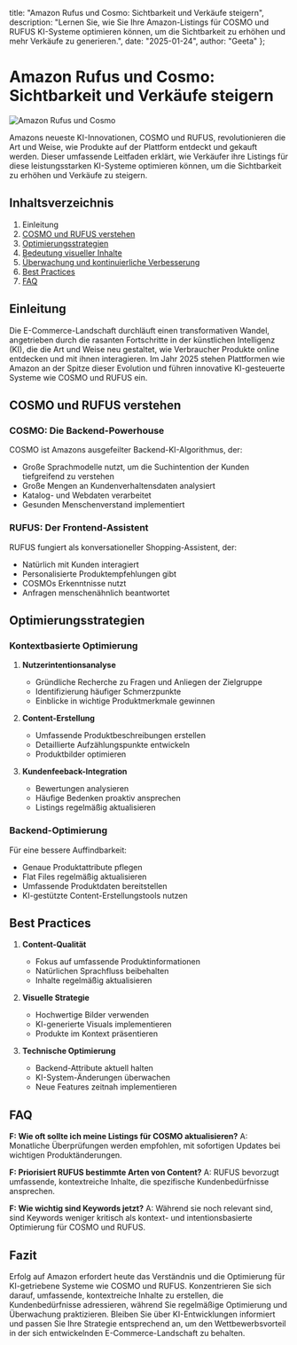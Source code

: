   title: "Amazon Rufus und Cosmo: Sichtbarkeit und Verkäufe steigern",
  description: "Lernen Sie, wie Sie Ihre Amazon-Listings für COSMO und RUFUS KI-Systeme optimieren können, um die Sichtbarkeit zu erhöhen und mehr Verkäufe zu generieren.",
  date: "2025-01-24",
  author: "Geeta"
};

# Amazon Rufus und Cosmo: Sichtbarkeit und Verkäufe steigern

![Amazon Rufus und Cosmo](/images/blog/amazon-rufus-and-cosmo.jpeg)

Amazons neueste KI-Innovationen, COSMO und RUFUS, revolutionieren die Art und Weise, wie Produkte auf der Plattform entdeckt und gekauft werden. Dieser umfassende Leitfaden erklärt, wie Verkäufer ihre Listings für diese leistungsstarken KI-Systeme optimieren können, um die Sichtbarkeit zu erhöhen und Verkäufe zu steigern.

## Inhaltsverzeichnis

1. Einleitung
2. [COSMO und RUFUS verstehen](#cosmo-und-rufus-verstehen)
3. [Optimierungsstrategien](#optimierungsstrategien)
4. [Bedeutung visueller Inhalte](#bedeutung-visueller-inhalte)
5. [Überwachung und kontinuierliche Verbesserung](#überwachung-und-kontinuierliche-verbesserung)
6. [Best Practices](#best-practices)
7. [FAQ](#faq)

## Einleitung

Die E-Commerce-Landschaft durchläuft einen transformativen Wandel, angetrieben durch die rasanten Fortschritte in der künstlichen Intelligenz (KI), die die Art und Weise neu gestaltet, wie Verbraucher Produkte online entdecken und mit ihnen interagieren. Im Jahr 2025 stehen Plattformen wie Amazon an der Spitze dieser Evolution und führen innovative KI-gesteuerte Systeme wie COSMO und RUFUS ein.

## COSMO und RUFUS verstehen

### COSMO: Die Backend-Powerhouse
COSMO ist Amazons ausgefeilter Backend-KI-Algorithmus, der:
- Große Sprachmodelle nutzt, um die Suchintention der Kunden tiefgreifend zu verstehen
- Große Mengen an Kundenverhaltensdaten analysiert
- Katalog- und Webdaten verarbeitet
- Gesunden Menschenverstand implementiert

### RUFUS: Der Frontend-Assistent
RUFUS fungiert als konversationeller Shopping-Assistent, der:
- Natürlich mit Kunden interagiert
- Personalisierte Produktempfehlungen gibt
- COSMOs Erkenntnisse nutzt
- Anfragen menschenähnlich beantwortet

## Optimierungsstrategien

### Kontextbasierte Optimierung
1. **Nutzerintentionsanalyse**
   - Gründliche Recherche zu Fragen und Anliegen der Zielgruppe
   - Identifizierung häufiger Schmerzpunkte
   - Einblicke in wichtige Produktmerkmale gewinnen

2. **Content-Erstellung**
   - Umfassende Produktbeschreibungen erstellen
   - Detaillierte Aufzählungspunkte entwickeln
   - Produktbilder optimieren

3. **Kundenfeeback-Integration**
   - Bewertungen analysieren
   - Häufige Bedenken proaktiv ansprechen
   - Listings regelmäßig aktualisieren

### Backend-Optimierung
Für eine bessere Auffindbarkeit:
- Genaue Produktattribute pflegen
- Flat Files regelmäßig aktualisieren
- Umfassende Produktdaten bereitstellen
- KI-gestützte Content-Erstellungstools nutzen

## Best Practices

1. **Content-Qualität**
   - Fokus auf umfassende Produktinformationen
   - Natürlichen Sprachfluss beibehalten
   - Inhalte regelmäßig aktualisieren

2. **Visuelle Strategie**
   - Hochwertige Bilder verwenden
   - KI-generierte Visuals implementieren
   - Produkte im Kontext präsentieren

3. **Technische Optimierung**
   - Backend-Attribute aktuell halten
   - KI-System-Änderungen überwachen
   - Neue Features zeitnah implementieren

## FAQ

**F: Wie oft sollte ich meine Listings für COSMO aktualisieren?**
A: Monatliche Überprüfungen werden empfohlen, mit sofortigen Updates bei wichtigen Produktänderungen.

**F: Priorisiert RUFUS bestimmte Arten von Content?**
A: RUFUS bevorzugt umfassende, kontextreiche Inhalte, die spezifische Kundenbedürfnisse ansprechen.

**F: Wie wichtig sind Keywords jetzt?**
A: Während sie noch relevant sind, sind Keywords weniger kritisch als kontext- und intentionsbasierte Optimierung für COSMO und RUFUS.

## Fazit

Erfolg auf Amazon erfordert heute das Verständnis und die Optimierung für KI-getriebene Systeme wie COSMO und RUFUS. Konzentrieren Sie sich darauf, umfassende, kontextreiche Inhalte zu erstellen, die Kundenbedürfnisse adressieren, während Sie regelmäßige Optimierung und Überwachung praktizieren. Bleiben Sie über KI-Entwicklungen informiert und passen Sie Ihre Strategie entsprechend an, um den Wettbewerbsvorteil in der sich entwickelnden E-Commerce-Landschaft zu behalten.